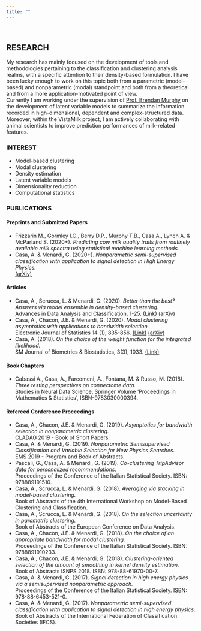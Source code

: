 ```yaml
---
title: ""
---
```

&nbsp;

## RESEARCH
My research has mainly focused on the development of tools and methodologies pertaining to the classification and clustering analysis realms, with a specific attention to their density-based formulation. I have been lucky enough to work on this topic both from a parametric (model-based) and nonparametric (modal) standpoint and both from a theoretical and from a more application-motivated point of view. <br>
Currently I am working under the supervision of [Prof. Brendan Murphy](https://people.ucd.ie/brendan.murphy) on the development of latent variable models to summarize the information recorded in high-dimensional, dependent and complex-structured data. Moreover, within the VistaMilk project, I am actively collaborating with animal scientists to improve prediction performances of milk-related features. 

### INTEREST
* Model-based clustering 
* Modal clustering 
* Density estimation
* Latent variable models
* Dimensionality reduction 
* Computational statistics


### PUBLICATIONS
#### Preprints and Submitted Papers
* Frizzarin M., Gormley I.C., Berry D.P., Murphy T.B., Casa A., Lynch A. & McParland S. (2020+). *Predicting cow milk quality traits from routinely available milk spectra using statistical machine learning methods.* <br>
* Casa, A. & Menardi, G. (2020+). *Nonparametric semi-supervised classification with application to signal detection in High Energy Physics.* <br>
[(arXiv)](https://arxiv.org/pdf/1809.02977.pdf)

#### Articles 
* Casa, A., Scrucca, L. & Menardi, G. (2020). *Better than the best? Answers via model ensemble in density-based clustering.* <br>
Advances in Data Analysis and Classification, 1-25. 
[(Link)](https://link.springer.com/article/10.1007/s11634-020-00423-6)
[(arXiv)](https://arxiv.org/abs/1911.06726)
* Casa, A., Chacon, J.E. & Menardi, G. (2020). *Modal clustering asymptotics with applications to bandwidth selection.* <br>
Electronic Journal of Statistics 14 (1), 835-856. [(Link)](https://projecteuclid.org/download/pdfview_1/euclid.ejs/1581130993)
[(arXiv)](https://arxiv.org/abs/1901.07300)
* Casa, A. (2018). *On the choice of the weight function for the integrated likelihood.* <br>
SM Journal of Biometrics & Biostatistics, 3(3), 1033.
[(Link)](https://www.jsmcentral.org/sm-biometrics-biostatistics/fulltext_smjbb-v3-1033.pdf)

#### Book Chapters 
* Cabassi A., Casa, A., Farcomeni, A., Fontana, M. & Russo, M. (2018). 
*Three testing perspectives on connectome data.* <br>
Studies in Neural Data Science, Springer Volume ‘Proceedings in Mathematics & Statistics’, ISBN-9783030000394.

#### Refereed Conference Proceedings
* Casa, A., Chacon, J.E. & Menardi, G. (2019). *Asymptotics for bandwidth selection in nonparametric clustering.* <br>
CLADAG 2019 - Book of Short Papers.
* Casa, A. & Menardi, G. (2019). *Nonparametric Semisupervised Classification and Variable Selection for New Physics Searches.* <br> 
EMS 2019 - Program and Book of Abstracts.
* Pascali, G., Casa, A. & Menardi, G. (2019). *Co-clustering TripAdvisor data for personalized recommendations.* <br>
Proceedings of the Conference of the Italian Statistical Society. ISBN: 978889191510.
* Casa, A., Scrucca, L. & Menardi, G. (2018). *Averaging via stacking in model-based clustering.* <br>
Book of Abstracts of the 4th International Workshop on Model-Based Clustering and Classification.
* Casa, A., Scrucca, L. & Menardi, G. (2018). *On the selection uncertainty in parametric clustering.* <br>
Book of Abstracts of the European Conference on Data Analysis.
* Casa, A., Chacon, J.E. & Menardi, G. (2018). *On the choice of an appropriate bandwidth for modal clustering.* <br>
Proceedings of the Conference of the Italian Statistical Society. ISBN: 9788891910233.
* Casa, A., Chacon, J.E. & Menardi, G. (2018). *Clustering-oriented selection of the amount of smoothing in kernel density estimation.* <br>
Book of Abstracts ISNPS 2018. ISBN: 978-88-61970-00-7.
* Casa, A. & Menardi, G. (2017). *Signal detection in high energy physics via a semisupervised nonparametric approach.* <br>
Proceedings of the Conference of the Italian Statistical Society. ISBN: 978-88-6453-521-0.
* Casa, A. & Menardi, G. (2017). *Nonparametric semi-supervised classification with application to signal detection in high energy physics.* <br> Book of Abstracts of the International Federation of Classification Societies (IFCS).


